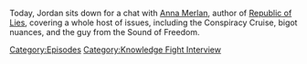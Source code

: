 {{DEFAULTSORT:
    #_EPISODE_0865:Chatting with Anna Merlan
}}{{Episode
    | title           = Chatting with Anna Merlan
    | caption         = Listen to this episode on [https://knowledgefight.libsyn.com/865-chatting-with-anna-merlan Libsyn] [None Spotify], Read the [[Transcript/865: Chatting with Anna Merlan|Unofficial Transcript]]
    | episodeNumber   = 865
    | length          = 01:10:16
    | airDate         = November 1, 2023
    | episodeType     = [[:Category:Knowledge Fight Interview|Knowledge Fight Interview]]
    | appearance      = [[Anna Merlan]]
    | previousEpisode = [[864: October 25, 2023]]
    | nextEpisode     = [[866: November 1, 2023]]
}}

{{Stub}}

Today, Jordan sits down for a chat with [https://bsky.app/profile/annamerlan.bsky.social Anna Merlan], author of [https://www.amazon.com/Republic-Lies-Conspiracy-Theorists-Surprising/dp/1250159059 Republic of Lies], covering a whole host of issues, including the Conspiracy Cruise, bigot nuances, and the guy from the Sound of Freedom.

[[Category:Episodes]]
[[Category:Knowledge Fight Interview]]
